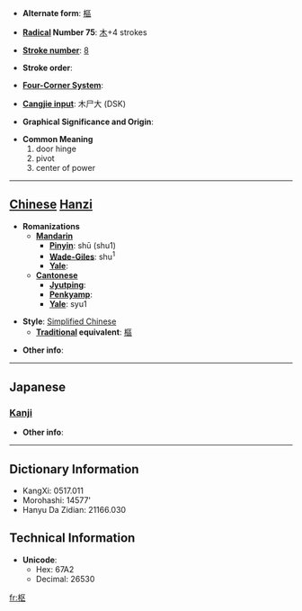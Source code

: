 * '''Alternate form''': [[樞]]

* '''[[Wiktionary:Chinese radical index| Radical]] Number 75''': [[Wiktionary:Chinese radical index 木|木]]+4 strokes

* '''[[Wiktionary:Chinese total strokes index|Stroke number]]''': [[Wiktionary:Chinese total strokes index 8|8]]

* '''Stroke order''': 

* '''[[Wiktionary:Chinese four corner index|Four-Corner System]]''': 

* '''[[Wiktionary:Chinese Cangjie index|Cangjie input]]''': 木尸大 (DSK)

* '''Graphical Significance and Origin''': 

* '''Common Meaning'''
*#door hinge
*# pivot
*# center of power


----

== [[Chinese]] [[Hanzi]] ==

* '''Romanizations'''
** '''[[Mandarin]]'''
*** '''[[Pinyin]]''': shū (shu1)
*** '''[[Wade-Giles]]''': shu<sup>1</sup>
*** '''[[Yale]]''': 
** '''[[Cantonese]]'''
*** '''[[Jyutping]]''':
*** '''[[Penkyamp]]''': 
*** '''[[Yale]]''': syu1

* '''Style''': [[Simplified Chinese]] 
** '''[[Traditional Chinese|Traditional]] equivalent''': [[樞]]

* '''Other info''': 

----

==Japanese==
===[[Kanji]]===
{{kanji|on readings=[[すう]] (sū), [[しゅ]] (shu)
|kun readings=[[とぼそ]] (toboso), [[からくり]] (karakuri)
}}

* '''Other info''':  

----

== Dictionary Information ==

* KangXi: 0517.011
* Morohashi: 14577'
* Hanyu Da Zidian: 21166.030

== Technical Information ==

* '''Unicode''':
** Hex: 67A2
** Decimal: 26530

[[fr:枢]]